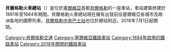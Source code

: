 {{Infobox station 
| name          = 貝爾格勒火車總站<br><small>{{native name|sr|Железничка станица Београд Главна / ''Železnička stanica Beograd Glavna''|italics=off}}</small>
| type          = 
| style         = 
| image         = Belgrade Main railway station (železnička stanica Beograd glavna).jpg
| image_upright = upright
| image_caption = 車站大樓前方
| address       = [[貝爾格勒|貝爾格勒]]
| country       = {{SER}}
| coordinates   = 
| line          = 
| other         = 
| structure     = 地面
| platform      = 6
| depth         = 
| levels        = 
| tracks        = 13
| parking       = 有
| bicycle       = 
| baggage_check = 
| built         = 1881－1884
| opened        = 1884年8月23日
| closed        = 
| rebuilt       = 
| electrified   = 
| ADA           = 
| code          = 
| owned         = [[塞爾維亞鐵路|塞爾維亞鐵路]]
| zone          = 
| smartcardname = 
| smartcardstatus = 
| former        = 
| passengers    = 
| pass_year     = 
| pass_percent  = 
| pass_system   = 
| mpassengers   = 
| services      = 
| map_locator   = 
}}
'''貝爾格勒火車總站'''（{{lang-sr|Железничка станица Београд–главна/Železnička stanica Beograd–glavna}}）是位於[[塞爾維亞|塞爾維亞]]首都[[貝爾格勒|貝爾格勒]]的一座車站，車站建築修建於1881年至1884年期間。貝爾格勒火車總站現在擁有出發前往塞爾維亞各城市及歐洲各地的國際列車。[[贝尔格莱德汽车站|貝爾格勒中央巴士站]]也位於總站附近。2018年7月1日起關閉。
[[Category:貝爾格勒交通|Category:貝爾格勒交通]]
[[Category:塞爾維亞鐵路車站|Category:塞爾維亞鐵路車站]]
[[Category:1884年啟用的鐵路車站|Category:1884年啟用的鐵路車站]]
[[Category:2018年關閉的鐵路車站|Category:2018年關閉的鐵路車站]]